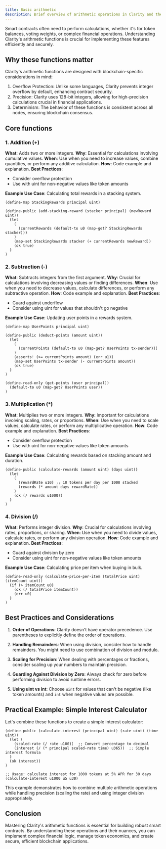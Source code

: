 ```yaml
---
title: Basic arithmetic
description: Brief overview of arithmetic operations in Clarity and their importance in smart contract development.
---
```


Smart contracts often need to perform calculations, whether it's for token balances, voting weights, or complex financial operations. Understanding Clarity's arithmetic functions is crucial for implementing these features efficiently and securely.

## Why these functions matter
Clarity's arithmetic functions are designed with blockchain-specific considerations in mind:

1. Overflow Protection: Unlike some languages, Clarity prevents integer overflow by default, enhancing contract security.
2. Precision: Clarity uses 128-bit integers, allowing for high-precision calculations crucial in financial applications.
3. Determinism: The behavior of these functions is consistent across all nodes, ensuring blockchain consensus.

## Core functions

### 1. Addition (+)

**What**: Adds two or more integers.
**Why**: Essential for calculations involving cumulative values.
**When**: Use when you need to increase values, combine quantities, or perform any additive calculation.
**How**: Code example and explanation.
**Best Practices**: 
- Consider overflow protection
- Use with uint for non-negative values like token amounts

**Example Use Case**: Calculating total rewards in a stacking system.

```clarity
(define-map StackingRewards principal uint)

(define-public (add-stacking-reward (stacker principal) (newReward uint))
  (let
    (
      (currentRewards (default-to u0 (map-get? StackingRewards stacker)))
    )
    (map-set StackingRewards stacker (+ currentRewards newReward))
    (ok true)
  )
)
```

### 2. Subtraction (-)

**What**: Subtracts integers from the first argument.
**Why**: Crucial for calculations involving decreasing values or finding differences.
**When**: Use when you need to decrease values, calculate differences, or perform any subtractive operation.
**How**: Code example and explanation.
**Best Practices**: 
- Guard against underflow
- Consider using uint for values that shouldn't go negative

**Example Use Case**: Updating user points in a rewards system.

```clarity
(define-map UserPoints principal uint)

(define-public (deduct-points (amount uint))
  (let
    (
      (currentPoints (default-to u0 (map-get? UserPoints tx-sender)))
    )
    (asserts! (>= currentPoints amount) (err u1))
    (map-set UserPoints tx-sender (- currentPoints amount))
    (ok true)
  )
)

(define-read-only (get-points (user principal))
  (default-to u0 (map-get? UserPoints user))
)
```

### 3. Multiplication (*)

**What**: Multiplies two or more integers.
**Why**: Important for calculations involving scaling, rates, or proportions.
**When**: Use when you need to scale values, calculate rates, or perform any multiplicative operation.
**How**: Code example and explanation.
**Best Practices**: 
- Consider overflow protection
- Use with uint for non-negative values like token amounts

**Example Use Case**: Calculating rewards based on stacking amount and duration.

```clarity
(define-public (calculate-rewards (amount uint) (days uint))
  (let
    (
      (rewardRate u10) ;; 10 tokens per day per 1000 stacked
      (rewards (* amount days rewardRate))
    )
    (ok (/ rewards u1000))
  )
)
```

### 4. Division (/)

**What**: Performs integer division.
**Why**: Crucial for calculations involving rates, proportions, or sharing.
**When**: Use when you need to divide values, calculate rates, or perform any division operation.
**How**: Code example and explanation.
**Best Practices**: 
- Guard against division by zero
- Consider using uint for non-negative values like token amounts

**Example Use Case**: Calculating price per item when buying in bulk.

```clarity
(define-read-only (calculate-price-per-item (totalPrice uint) (itemCount uint))
  (if (> itemCount u0)
    (ok (/ totalPrice itemCount))
    (err u0)
  )
)
```

## Best Practices and Considerations

1. **Order of Operations**: Clarity doesn't have operator precedence. Use parentheses to explicitly define the order of operations.

2. **Handling Remainders**: When using division, consider how to handle remainders. You might need to use combination of division and modulo.

3. **Scaling for Precision**: When dealing with percentages or fractions, consider scaling up your numbers to maintain precision.

4. **Guarding Against Division by Zero**: Always check for zero before performing division to avoid runtime errors.

5. **Using uint vs int**: Choose `uint` for values that can't be negative (like token amounts) and `int` when negative values are possible.

## Practical Example: Simple Interest Calculator

Let's combine these functions to create a simple interest calculator:

```clarity
(define-public (calculate-interest (principal uint) (rate uint) (time uint))
  (let (
    (scaled-rate (/ rate u100))  ;; Convert percentage to decimal
    (interest (/ (* principal scaled-rate time) u365))  ;; Simple interest formula
  )
  (ok interest))
)

;; Usage: calculate interest for 1000 tokens at 5% APR for 30 days
(calculate-interest u1000 u5 u30)
```

This example demonstrates how to combine multiple arithmetic operations while handling precision (scaling the rate) and using integer division appropriately.

## Conclusion

Mastering Clarity's arithmetic functions is essential for building robust smart contracts. By understanding these operations and their nuances, you can implement complex financial logic, manage token economics, and create secure, efficient blockchain applications.